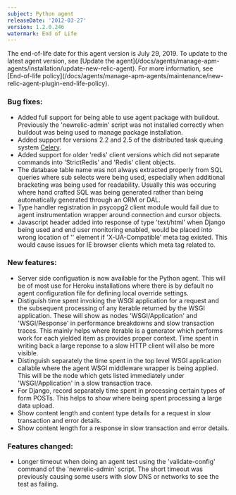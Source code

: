 ```yaml
---
subject: Python agent
releaseDate: '2012-03-27'
version: 1.2.0.246
watermark: End of Life
---
```


<Callout variant="important">
  The end-of-life date for this agent version is July 29, 2019. To update to the latest agent version, see [Update the agent](/docs/agents/manage-apm-agents/installation/update-new-relic-agent). For more information, see [End-of-life policy](/docs/agents/manage-apm-agents/maintenance/new-relic-agent-plugin-end-life-policy).
</Callout>

### Bug fixes:

* Added full support for being able to use agent package with buildout. Previously the 'newrelic-admin' script was not installed correctly when buildout was being used to manage package installation.
* Added support for versions 2.2 and 2.5 of the distributed task queuing system [Celery](http://celeryproject.org/).
* Added support for older 'redis' client versions which did not separate commands into 'StrictRedis' and 'Redis' client objects.
* The database table name was not always extracted properly from SQL queries where sub selects were being used, especially when additional bracketing was being used for readability. Usually this was occuring where hand crafted SQL was being generated rather than being automatically generated through an ORM or DAL.
* Type handler registration in psycopg2 client module would fail due to agent instrumentation wrapper around connection and cursor objects.
* Javascript header added into response of type 'text/html' when Django being used and end user monitoring enabled, would be placed into wrong location of '' element if 'X-UA-Compatible' meta tag existed. This would cause issues for IE browser clients which meta tag related to.

### New features:

* Server side configuation is now available for the Python agent. This will be of most use for Heroku installations where there is by default no agent configuration file for defining local override settings.
* Distiguish time spent invoking the WSGI application for a request and the subsequent processing of any iterable returned by the WSGI application. These will show as nodes 'WSGI/Application' and 'WSGI/Response' in performance breakdowns and slow transaction traces. This mainly helps where iterable is a generator which performs work for each yielded item as provides proper context. Time spent in writing back a large reponse to a slow HTTP client will also be more visible.
* Distinguish separately the time spent in the top level WSGI application callable where the agent WSGI middleware wrapper is being applied. This will be the node which gets listed immediately under 'WSGI/Application' in a slow transaction trace.
* For Django, record separately time spent in processing certain types of form POSTs. This helps to show where being spent processing a large data upload.
* Show content length and content type details for a request in slow transaction and error details.
* Show content length for a response in slow transaction and error details.

### Features changed:

* Longer timeout when doing an agent test using the 'validate-config' command of the 'newrelic-admin' script. The short timeout was previously causing some users with slow DNS or networks to see the test as failing.
